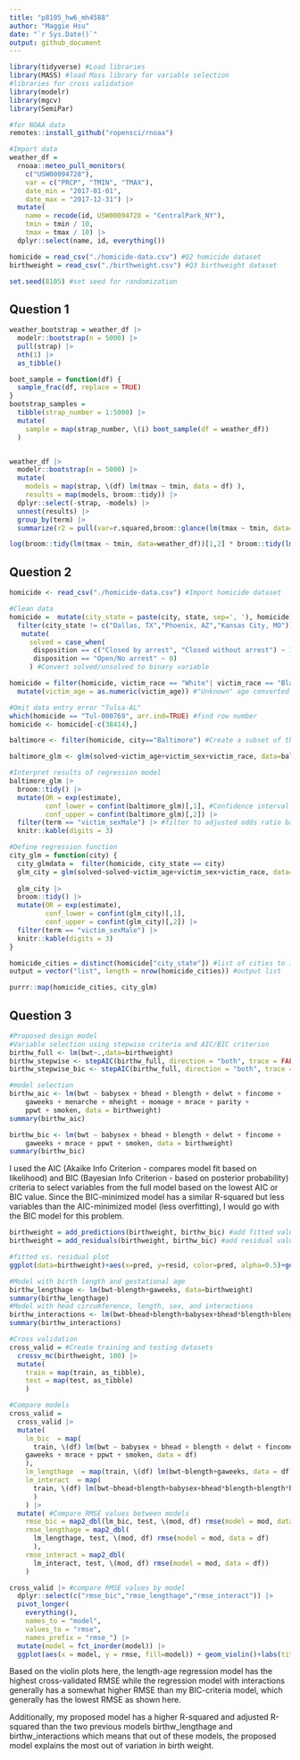```yaml
---
title: "p8105_hw6_mh4588"
author: "Maggie Hsu"
date: "`r Sys.Date()`"
output: github_document
---
```


```r
library(tidyverse) #Load libraries
library(MASS) #load Mass library for variable selection
#libraries for cross validation
library(modelr)
library(mgcv)
library(SemiPar)

#for NOAA data
remotes::install_github("ropensci/rnoaa")

#Import data
weather_df = 
  rnoaa::meteo_pull_monitors(
    c("USW00094728"),
    var = c("PRCP", "TMIN", "TMAX"), 
    date_min = "2017-01-01",
    date_max = "2017-12-31") |>
  mutate(
    name = recode(id, USW00094728 = "CentralPark_NY"),
    tmin = tmin / 10,
    tmax = tmax / 10) |>
  dplyr::select(name, id, everything())

homicide = read_csv("./homicide-data.csv") #Q2 homicide dataset
birthweight = read_csv("./birthweight.csv") #Q3 birthweight dataset

set.seed(8105) #set seed for randomization 
```
## Question 1
```r
weather_bootstrap = weather_df |> 
  modelr::bootstrap(n = 5000) |>
  pull(strap) |> 
  nth(1) |> 
  as_tibble()

boot_sample = function(df) {
  sample_frac(df, replace = TRUE)
}
bootstrap_samples = 
  tibble(strap_number = 1:5000) |> 
  mutate(
    sample = map(strap_number, \(i) boot_sample(df = weather_df))
  )


weather_df |> 
  modelr::bootstrap(n = 5000) |> 
  mutate(
    models = map(strap, \(df) lm(tmax ~ tmin, data = df) ),
    results = map(models, broom::tidy)) |> 
  dplyr::select(-strap, -models) |> 
  unnest(results) |> 
  group_by(term) |> 
  summarize(r2 = pull(var=r.squared,broom::glance(lm(tmax ~ tmin, data=weather_df))))

log(broom::tidy(lm(tmax ~ tmin, data=weather_df))[1,2] * broom::tidy(lm(tmax ~ tmin, data=weather_df))[2,2])
```

## Question 2
```r
homicide <- read_csv("./homicide-data.csv") #Import homicide dataset

#Clean data
homicide =  mutate(city_state = paste(city, state, sep=', '), homicide) |> #Create "city,state" variable
  filter(city_state != c("Dallas, TX","Phoenix, AZ","Kansas City, MO")) |> #Omit cities Dallas, TX; Phoenix, AZ; and Kansas City, MO
   mutate(
     solved = case_when(
      disposition == c("Closed by arrest", "Closed without arrest") ~ 1, 
      disposition == "Open/No arrest" ~ 0)
     ) #Convert solved/unsolved to binary variable

homicide = filter(homicide, victim_race == "White"| victim_race == "Black") |> #Select victim_race to only have observations where victim_race is white or black
  mutate(victim_age = as.numeric(victim_age)) #"Unknown" age converted into NAs

#Omit data entry error "Tulsa-AL"
which(homicide == "Tul-000769", arr.ind=TRUE) #find row number
homicide <- homicide[-c(38414),]
```
```r
baltimore <- filter(homicide, city=="Baltimore") #Create a subset of the dataset homicide for just Baltimore observations.

baltimore_glm <- glm(solved~victim_age+victim_sex+victim_race, data=baltimore, family = binomial()) #Set up regression model

#Interpret results of regression model
baltimore_glm |>
  broom::tidy() |>
  mutate(OR = exp(estimate), 
         conf_lower = confint(baltimore_glm)[,1], #Confidence interval bounds
         conf_upper = confint(baltimore_glm)[,2]) |>
  filter(term == "victim_sexMale") |> #filter to adjusted odds ratio based on sex
  knitr::kable(digits = 3) 
```
```r
#Define regression function 
city_glm = function(city) {
  city_glmdata =  filter(homicide, city_state == city)
  glm_city = glm(solved~solved~victim_age+victim_sex+victim_race, data=city_glmdata, family=binomial())
  
  glm_city |>
  broom::tidy() |>
  mutate(OR = exp(estimate), 
         conf_lower = confint(glm_city)[,1],
         conf_upper = confint(glm_city)[,2]) |>
  filter(term == "victim_sexMale") |>
  knitr::kable(digits = 3) 
}

```

```r
homicide_cities = distinct(homicide["city_state"]) #list of cities to iterate over
output = vector("list", length = nrow(homicide_cities)) #output list

purrr::map(homicide_cities, city_glm)
```
## Question 3

```r
#Proposed design model
#Variable selection using stepwise criteria and AIC/BIC criterion
birthw_full <- lm(bwt~.,data=birthweight)
birthw_stepwise <- stepAIC(birthw_full, direction = "both", trace = FALSE, k=2)
birthw_stepwise_bic <- stepAIC(birthw_full, direction = "both", trace = FALSE, k=log(4342))

#model selection
birthw_aic <- lm(bwt ~ babysex + bhead + blength + delwt + fincome + 
    gaweeks + menarche + mheight + momage + mrace + parity + 
    ppwt + smoken, data = birthweight)
summary(birthw_aic)

birthw_bic <- lm(bwt ~ babysex + bhead + blength + delwt + fincome + 
    gaweeks + mrace + ppwt + smoken, data = birthweight)
summary(birthw_bic)

```
I used the AIC (Akaike Info Criterion - compares model fit based on likelihood) and BIC (Bayesian Info Criterion - based on posterior probability) criteria to select variables from the full model based on the lowest AIC or BIC value. Since the BIC-minimized model has a similar R-squared but less variables than the AIC-minimized model (less overfitting), I would go with the BIC model for this problem.

```r
birthweight = add_predictions(birthweight, birthw_bic) #add fitted values
birthweight = add_residuals(birthweight, birthw_bic) #add residual values

#fitted vs. residual plot
ggplot(data=birthweight)+aes(x=pred, y=resid, color=pred, alpha=0.5)+geom_point() + labs(title="Fitted vs. Residual Values")+xlab("Fitted Values")+ylab("Residual Values")
```
```r
#Model with birth length and gestational age
birthw_lengthage <- lm(bwt~blength+gaweeks, data=birthweight)
summary(birthw_lengthage)
#Model with head circumference, length, sex, and interactions
birthw_interactions <- lm(bwt~bhead+blength+babysex+bhead*blength+blength*babysex+bhead*babysex+bhead*babysex*blength, data=birthweight)
summary(birthw_interactions)
```

```r
#Cross validation
cross_valid = #Create training and testing datasets
  crossv_mc(birthweight, 100) |> 
  mutate(
    train = map(train, as_tibble),
    test = map(test, as_tibble)
    )

#Compare models
cross_valid = 
  cross_valid |> 
  mutate(
    lm_bic  = map(
      train, \(df) lm(bwt ~ babysex + bhead + blength + delwt + fincome + 
    gaweeks + mrace + ppwt + smoken, data = df)
    ),
    lm_lengthage  = map(train, \(df) lm(bwt~blength+gaweeks, data = df)),
    lm_interact  = map(
      train, \(df) lm(bwt~bhead+blength+babysex+bhead*blength+blength*babysex+bhead*babysex+bhead*babysex*blength, data = df)
      )
    ) |> 
  mutate( #Compare RMSE values between models
    rmse_bic = map2_dbl(lm_bic, test, \(mod, df) rmse(model = mod, data = df)),
    rmse_lengthage = map2_dbl(
      lm_lengthage, test, \(mod, df) rmse(model = mod, data = df)
      ),
    rmse_interact = map2_dbl(
      lm_interact, test, \(mod, df) rmse(model = mod, data = df))
    )
```

```r
cross_valid |> #compare RMSE values by model
  dplyr::select(c("rmse_bic","rmse_lengthage","rmse_interact")) |> 
  pivot_longer(
    everything(),
    names_to = "model", 
    values_to = "rmse",
    names_prefix = "rmse_") |> 
  mutate(model = fct_inorder(model)) |> 
  ggplot(aes(x = model, y = rmse, fill=model)) + geom_violin()+labs(title="Comparison of RMSE by Regression Model")
```
Based on the violin plots here, the length-age regression model has the highest cross-validated RMSE while the regression model with interactions generally has a somewhat higher RMSE than my BIC-criteria model, which generally has the lowest RMSE as shown here. 

Additionally, my proposed model has a higher R-squared and adjusted R-squared than the two previous models birthw_lengthage and birthw_interactions which means that out of these models, the proposed model explains the most out of variation in birth weight.
